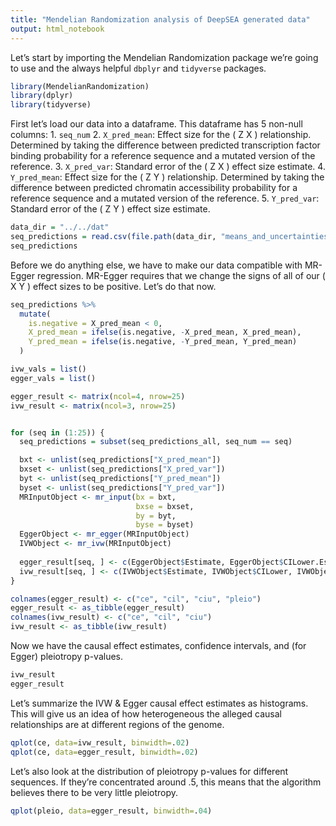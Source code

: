 ```yaml
---
title: "Mendelian Randomization analysis of DeepSEA generated data"
output: html_notebook
---
```

Let's start by importing the Mendelian Randomization package we're going to use and the always helpful `dbplyr` and `tidyverse` packages.
```r
library(MendelianRandomization)
library(dplyr)
library(tidyverse)
```

First let's load our data into a dataframe. This dataframe has 5 non-null columns: 
1. `seq_num`
2. `X_pred_mean`: Effect size for the \( Z \rightarrow X \) relationship. Determined by taking the difference between predicted transcription factor binding probability for a reference sequence and a mutated version of the reference.
3. `X_pred_var`: Standard error of the \( Z \rightarrow X \) effect size estimate.
4. `Y_pred_mean`: Effect size for the \( Z \rightarrow Y \) relationship. Determined by taking the difference between predicted chromatin accessibility probability for a reference sequence and a mutated version of the reference.
5. `Y_pred_var`: Standard error of the \( Z \rightarrow Y \) effect size estimate.

```r
data_dir = "../../dat"
seq_predictions = read.csv(file.path(data_dir, "means_and_uncertainties_new_code_2.csv"))
seq_predictions
```

Before we do anything else, we have to make our data compatible with MR-Egger regression. MR-Egger requires that we change the signs of all of our \( X \rightarrow Y \) effect sizes to be positive. Let's do that now.
```r
seq_predictions %>%
  mutate(
    is.negative = X_pred_mean < 0,
    X_pred_mean = ifelse(is.negative, -X_pred_mean, X_pred_mean),
    Y_pred_mean = ifelse(is.negative, -Y_pred_mean, Y_pred_mean)
  )
```


```r
ivw_vals = list()
egger_vals = list()

egger_result <- matrix(ncol=4, nrow=25)
ivw_result <- matrix(ncol=3, nrow=25)


for (seq in (1:25)) {
  seq_predictions = subset(seq_predictions_all, seq_num == seq)

  bxt <- unlist(seq_predictions["X_pred_mean"])
  bxset <- unlist(seq_predictions["X_pred_var"])
  byt <- unlist(seq_predictions["Y_pred_mean"])
  byset <- unlist(seq_predictions["Y_pred_var"])
  MRInputObject <- mr_input(bx = bxt,
                            bxse = bxset,
                            by = byt,
                            byse = byset)
  EggerObject <- mr_egger(MRInputObject)
  IVWObject <- mr_ivw(MRInputObject)
  
  egger_result[seq, ] <- c(EggerObject$Estimate, EggerObject$CILower.Est, EggerObject$CIUpper.Est, EggerObject$Pleio.pval)
  ivw_result[seq, ] <- c(IVWObject$Estimate, IVWObject$CILower, IVWObject$CIUpper)
}

colnames(egger_result) <- c("ce", "cil", "ciu", "pleio")
egger_result <- as_tibble(egger_result)
colnames(ivw_result) <- c("ce", "cil", "ciu")
ivw_result <- as_tibble(ivw_result)
```


Now we have the causal effect estimates, confidence intervals, and (for Egger) pleiotropy p-values.
```r
ivw_result
egger_result
```

Let's summarize the IVW & Egger causal effect estimates as histograms. This will give us an idea of how heterogeneous the alleged causal relationships are at different regions of the genome.
```r
qplot(ce, data=ivw_result, binwidth=.02)
qplot(ce, data=egger_result, binwidth=.02)
```

Let's also look at the distribution of pleiotropy p-values for different sequences. If they're concentrated around .5, this means that the algorithm believes there to be very little pleiotropy.

```r
qplot(pleio, data=egger_result, binwidth=.04)
```
